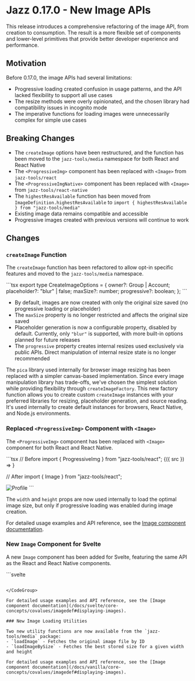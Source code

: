 
# Jazz 0.17.0 - New Image APIs

This release introduces a comprehensive refactoring of the image API, from creation to consumption. The result is a more flexible set of components and lower-level primitives that provide better developer experience and performance.

## Motivation

Before 0.17.0, the image APIs had several limitations:
- Progressive loading created confusion in usage patterns, and the API lacked flexibility to support all use cases
- The resize methods were overly opinionated, and the chosen library had compatibility issues in incognito mode
- The imperative functions for loading images were unnecessarily complex for simple use cases

## Breaking Changes

- The `createImage` options have been restructured, and the function has been moved to the `jazz-tools/media` namespace for both React and React Native
- The `<ProgressiveImg>` component has been replaced with `<Image>` from `jazz-tools/react`
- The `<ProgressiveImgNative>` component has been replaced with `<Image>` from `jazz-tools/react-native`
- The `highestResAvailable` function has been moved from `ImageDefinition.highestResAvailable` to `import { highestResAvailable } from "jazz-tools/media"`
- Existing image data remains compatible and accessible
- Progressive images created with previous versions will continue to work

## Changes

### `createImage` Function

The `createImage` function has been refactored to allow opt-in specific features and moved to the `jazz-tools/media` namespace.

<CodeGroup>
```tsx
export type CreateImageOptions = {
  owner?: Group | Account;
  placeholder?: "blur" | false;
  maxSize?: number;
  progressive?: boolean;
};
```
</CodeGroup>

- By default, images are now created with only the original size saved (no progressive loading or placeholder)
- The `maxSize` property is no longer restricted and affects the original size saved
- Placeholder generation is now a configurable property, disabled by default. Currently, only `"blur"` is supported, with more built-in options planned for future releases
- The `progressive` property creates internal resizes used exclusively via public APIs. Direct manipulation of internal resize state is no longer recommended

The `pica` library used internally for browser image resizing has been replaced with a simpler canvas-based implementation. Since every image manipulation library has trade-offs, we've chosen the simplest solution while providing flexibility through `createImageFactory`. This new factory function allows you to create custom `createImage` instances with your preferred libraries for resizing, placeholder generation, and source reading. It's used internally to create default instances for browsers, React Native, and Node.js environments.

### Replaced `<ProgressiveImg>` Component with `<Image>`

The `<ProgressiveImg>` component has been replaced with `<Image>` component for both React and React Native.

<CodeGroup>
```tsx
// Before
import { ProgressiveImg } from "jazz-tools/react";

<ProgressiveImg image={me.profile.image}>
  {({ src }) => <img alt="" src={src} className="w-full h-auto" />}
</ProgressiveImg>

// After
import { Image } from "jazz-tools/react";

<Image imageId={me.profile.image.id} alt="Profile" width={600} />
```
</CodeGroup>

The `width` and `height` props are now used internally to load the optimal image size, but only if progressive loading was enabled during image creation.

For detailed usage examples and API reference, see the [Image component documentation](/docs/react/core-concepts/covalues/imagedef#displaying-images).

### New `Image` Component for Svelte

A new `Image` component has been added for Svelte, featuring the same API as the React and React Native components.

<CodeGroup>
```svelte
<script lang="ts">
  import { Image } from 'jazz-tools/svelte';
</script>

<Image
  imageId={image.id}
  alt=""
  class="h-auto max-h-[20rem] max-w-full rounded-t-xl mb-1"
  width={600}
/>
```
</CodeGroup>

For detailed usage examples and API reference, see the [Image component documentation](/docs/svelte/core-concepts/covalues/imagedef#displaying-images).

### New Image Loading Utilities

Two new utility functions are now available from the `jazz-tools/media` package:
- `loadImage` - Fetches the original image file by ID
- `loadImageBySize` - Fetches the best stored size for a given width and height

For detailed usage examples and API reference, see the [Image component documentation](/docs/vanilla/core-concepts/covalues/imagedef#displaying-images).
